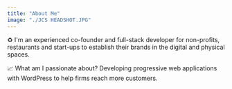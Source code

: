 ```yaml
---
title: "About Me"
image: "./JCS HEADSHOT.JPG"
---
```



♻️ I'm an <Underlining>experienced co-founder</Underlining> and <Underlining>full-stack developer</Underlining> for non-profits, restaurants and start-ups to establish their brands in the digital and physical spaces. 

📈 <Underlining>What am I passionate about?</Underlining> Developing progressive web applications with WordPress to help firms reach more customers.